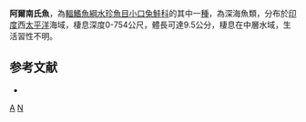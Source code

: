 {{Speciesbox 
| status = NE
| status_system = IUCN3.1
| taxon = Nansenia ahlstromi 
| authority =  [[Kawaguchi|Kawaguchi]] & [[Butler|Butler]], 1984
| synonyms = 
}}

'''阿爾南氏魚'''，為[[輻鰭魚綱|輻鰭魚綱]][[水珍魚目|水珍魚目]][[小口兔鮭科|小口兔鮭科]]的其中一[[種|種]]，為深海魚類，分布於[[印度|印度]]西[[太平洋|太平洋]]海域，棲息深度0-754公尺，體長可達9.5公分，棲息在中層水域，生活習性不明。

==参考文献==
*{{FishBase_species|genus=Nansenia|species=ahlstromi|year=2015|month=8}}

{{Taxonbar|from=Q4338131}}

[[Category:南氏魚屬|A]]
[[Category:1984年描述的鱼类|N]]